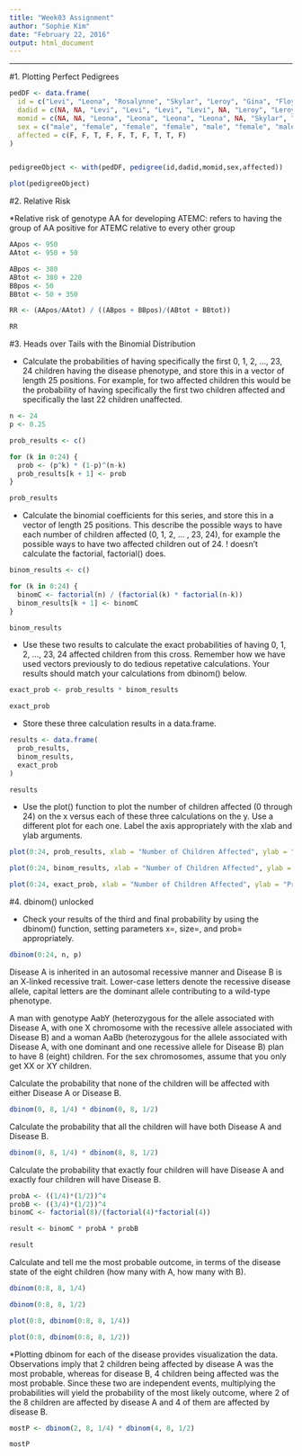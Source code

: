 ```yaml
---
title: "Week03 Assignment"
author: "Sophie Kim"
date: "February 22, 2016"
output: html_document
---
```

-------------------------------------------------------------------------------------------------------------

#1. Plotting Perfect Pedigrees

```r

pedDF <- data.frame(
  id = c("Levi", "Leona", "Rosalynne", "Skylar", "Leroy", "Gina", "Floyd", "Matt", "Austin", "Jacklyn"),
  dadid = c(NA, NA, "Levi", "Levi", "Levi", "Levi", NA, "Leroy", "Leroy", "Floyd"),
  momid = c(NA, NA, "Leona", "Leona", "Leona", "Leona", NA, "Skylar", "Skylar", "Gina"), 
  sex = c("male", "female", "female", "female", "male", "female", "male", "male", "male", "female"),
  affected = c(F, F, T, F, F, T, F, T, T, F)
)


pedigreeObject <- with(pedDF, pedigree(id,dadid,momid,sex,affected))

plot(pedigreeObject)

```


#2. Relative Risk

*Relative risk of genotype AA for developing ATEMC: refers to having the group of AA positive for ATEMC relative to every other group

```r
AApos <- 950
AAtot <- 950 + 50

ABpos <- 380
ABtot <- 380 + 220
BBpos <- 50
BBtot <- 50 + 350

RR <- (AApos/AAtot) / ((ABpos + BBpos)/(ABtot + BBtot))

RR

```


#3. Heads over Tails with the Binomial Distribution

- Calculate the probabilities of having specifically the first 0, 1, 2, …, 23, 24 children having the disease phenotype, and store this in a vector of length 25 positions. For example, for two affected children this would be the probability of having specifically the first two children affected and specifically the last 22 children unaffected.
```r

n <- 24
p <- 0.25

prob_results <- c()

for (k in 0:24) {
  prob <- (p^k) * (1-p)^(n-k)
  prob_results[k + 1] <- prob
}

prob_results

```

- Calculate the binomial coefficients for this series, and store this in a vector of length 25 positions. This describe the possible ways to have each number of children affected (0, 1, 2, … , 23, 24), for example the possible ways to have two affected children out of 24. ! doesn’t calculate the factorial, factorial() does.
```r

binom_results <- c()

for (k in 0:24) {
  binomC <- factorial(n) / (factorial(k) * factorial(n-k))
  binom_results[k + 1] <- binomC
}

binom_results

```

- Use these two results to calculate the exact probabilities of having 0, 1, 2, …, 23, 24 affected children from this cross. Remember how we have used vectors previously to do tedious repetative calculations. Your results should match your calculations from dbinom() below.
```r

exact_prob <- prob_results * binom_results

exact_prob

```

- Store these three calculation results in a data.frame.
```r

results <- data.frame(
  prob_results,
  binom_results,
  exact_prob
)

results

```

- Use the plot() function to plot the number of children affected (0 through 24) on the x versus each of these three calculations on the y. Use a different plot for each one. Label the axis appropriately with the xlab and ylab arguments.

```r

plot(0:24, prob_results, xlab = "Number of Children Affected", ylab = "Probability",  main = "Probability of Having the First n Affected Children")

plot(0:24, binom_results, xlab = "Number of Children Affected", ylab = "Binomial Coefficients",  main = "Possible Ways of Having the First n Affected Children")

plot(0:24, exact_prob, xlab = "Number of Children Affected", ylab = "Probability",  main = "Exact Probability of Having the First n Affected Children")

```


#4. dbinom() unlocked

* Check your results of the third and final probability by using the dbinom() function, setting parameters x=, size=, and prob= appropriately. 
```r

dbinom(0:24, n, p)

```
Disease A is inherited in an autosomal recessive manner and Disease B is an X-linked recessive trait. Lower-case letters denote the recessive disease allele, capital letters are the dominant allele contributing to a wild-type phenotype.

A man with genotype AabY (heterozygous for the allele associated with Disease A, with one X chromosome with the recessive allele associated with Disease B) and a woman AaBb (heterozygous for the allele associated with Disease A, with one dominant and one recessive allele for Disease B) plan to have 8 (eight) children. For the sex chromosomes, assume that you only get XX or XY children.

Calculate the probability that none of the children will be affected with either Disease A or Disease B.

```r

dbinom(0, 8, 1/4) * dbinom(0, 8, 1/2)

```

Calculate the probability that all the children will have both Disease A and Disease B.

```r

dbinom(8, 8, 1/4) * dbinom(8, 8, 1/2)

```

Calculate the probability that exactly four children will have Disease A and exactly four children will have Disease B.

```r

probA <- ((1/4)*(1/2))^4
probB <- ((3/4)*(1/2))^4
binomC <- factorial(8)/(factorial(4)*factorial(4)) 

result <- binomC * probA * probB

result

```

Calculate and tell me the most probable outcome, in terms of the disease state of the eight children (how many with A, how many with B).

```r

dbinom(0:8, 8, 1/4)

dbinom(0:8, 8, 1/2)

plot(0:8, dbinom(0:8, 8, 1/4))

plot(0:8, dbinom(0:8, 8, 1/2))

```

*Plotting dbinom for each of the disease provides visualization the data. Observations imply that 2 children being affected by disease A was the most probable, whereas for disease B, 4 children being affected was the most probable. Since these two are independent events, multiplying the probabilities will yield the probability of the most likely outcome, where 2 of the 8 children are affected by disease A and 4 of them are affected by disease B.

```r

mostP <- dbinom(2, 8, 1/4) * dbinom(4, 8, 1/2)

mostP

```